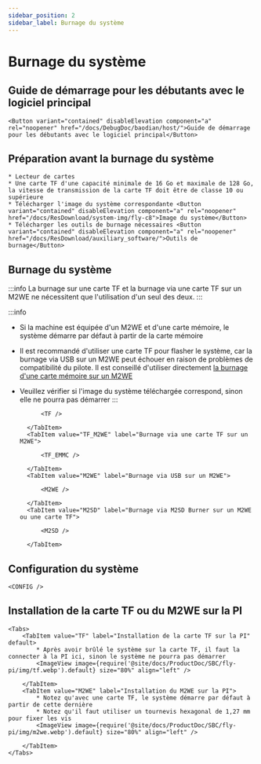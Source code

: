 ```yaml
---
sidebar_position: 2
sidebar_label: Burnage du système
---
```



# Burnage du système

## Guide de démarrage pour les débutants avec le logiciel principal

    <Button variant="contained" disableElevation component="a" rel="noopener" href="/docs/DebugDoc/baodian/host/">Guide de démarrage pour les débutants avec le logiciel principal</Button>

## Préparation avant la burnage du système

    * Lecteur de cartes
    * Une carte TF d'une capacité minimale de 16 Go et maximale de 128 Go, la vitesse de transmission de la carte TF doit être de classe 10 ou supérieure
    * Télécharger l'image du système correspondante <Button variant="contained" disableElevation component="a" rel="noopener" href="/docs/ResDownload/system-img/fly-c8">Image du système</Button>
    * Télécharger les outils de burnage nécessaires <Button variant="contained" disableElevation component="a" rel="noopener" href="/docs/ResDownload/auxiliary_software/">Outils de burnage</Button>

## Burnage du système

:::info
La burnage sur une carte TF et la burnage via une carte TF sur un M2WE ne nécessitent que l'utilisation d'un seul des deux.
:::

:::info
* Si la machine est équipée d'un M2WE et d'une carte mémoire, le système démarre par défaut à partir de la carte mémoire
* Il est recommandé d'utiliser une carte TF pour flasher le système, car la burnage via USB sur un M2WE peut échouer en raison de problèmes de compatibilité du pilote. Il est conseillé d'utiliser directement [la burnage d'une carte mémoire sur un M2WE](https://mellow-next.klipper.cn/docs/ProductDoc/SBC/fly-pi-v2/fly-os)
* Veuillez vérifier si l'image du système téléchargée correspond, sinon elle ne pourra pas démarrer
:::

    <Tabs>
        <TabItem value="TF" label="Burnage sur une carte TF" default>
            
            <TF />
            
        </TabItem>
        <TabItem value="TF_M2WE" label="Burnage via une carte TF sur un M2WE">
            
            <TF_EMMC />

        </TabItem>
        <TabItem value="M2WE" label="Burnage via USB sur un M2WE">
            
            <M2WE />

        </TabItem>
        <TabItem value="M2SD" label="Burnage via M2SD Burner sur un M2WE ou une carte TF">
            
            <M2SD />

        </TabItem>
    </Tabs>


## Configuration du système

    <CONFIG />


## Installation de la carte TF ou du M2WE sur la PI

    <Tabs>
        <TabItem value="TF" label="Installation de la carte TF sur la PI" default>
            * Après avoir brûlé le système sur la carte TF, il faut la connecter à la PI ici, sinon le système ne pourra pas démarrer
            <ImageView image={require('@site/docs/ProductDoc/SBC/fly-pi/img/tf.webp').default} size="80%" align="left" />  

        </TabItem>
        <TabItem value="M2WE" label="Installation du M2WE sur la PI">
            * Notez qu'avec une carte TF, le système démarre par défaut à partir de cette dernière
            * Notez qu'il faut utiliser un tournevis hexagonal de 1,27 mm pour fixer les vis
            <ImageView image={require('@site/docs/ProductDoc/SBC/fly-pi/img/m2we.webp').default} size="80%" align="left" />  

        </TabItem>
    </Tabs>
